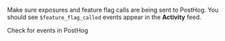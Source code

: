 Make sure exposures and feature flag calls are being sent to PostHog. You should see `$feature_flag_called` events appear in the **Activity** feed.

<CallToAction className="my-2" size="sm" type="secondary" to="https://app.posthog.com/activity/explore" external={true}>
  Check for events in PostHog
</CallToAction>
